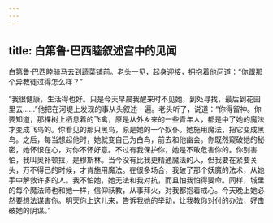 ```yaml
---
---
---
```

title: 白第鲁·巴西睦叙述宫中的见闻
---




白第鲁·巴西睦骑马去到蔬菜铺前。老头一见，起身迎接，拥抱着他问道：“你跟那个异教徒过得怎么样？”

“我很健康，生活得也好。只是今天早晨我醒来时不见她，到处寻找，最后到花园里去……”他把在河堤上发现的事从头叙述一遍。老头听了，说道：“你得留神。你要知道，那棵树上栖息着的飞禽，原是从外乡来的一些青年人，都是中了她的魔法才变成飞鸟的。你看见的那只黑鸟，原是她的一个奴仆。她施用魔法，把它变成黑鸟。之后，每当想起他时，她就变自己为白鸟，前去和他幽会。你既然窥破她的秘密，她怀恨在心，对你不怀好意。不过有我保护你，她是不敢危害你的。你别害怕，我叫奥补顿拉，是穆斯林。当今没有比我更精通魔法的人，但我要在紧要关头，万不得已的时候，才肯施用魔法。在很多场合，我破了那个妖魔的法术，从她手中解救许多的人。我不怕她，她无法和我对抗，而且怕我怕得要命。同样，城里的每个魔法师也和她一样，信仰祅教，从事拜火，对我都抱着戒心。今天晚上她必然要想法谋害你。明天你上这儿来，告诉我她的举动，让我教你对付的办法，好击破她的阴谋。”